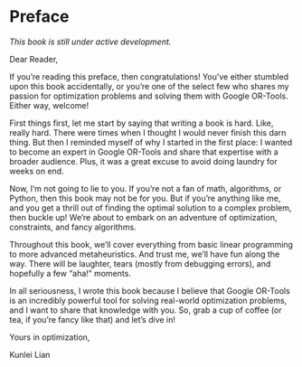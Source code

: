 # Preface {.unnumbered}

*This book is still under active development.*

Dear Reader,

If you're reading this preface, then congratulations! You've either stumbled upon this book accidentally, or you're one of the select few who shares my passion for optimization problems and solving them with Google OR-Tools. Either way, welcome!

First things first, let me start by saying that writing a book is hard. Like, really hard. There were times when I thought I would never finish this darn thing. But then I reminded myself of why I started in the first place: I wanted to become an expert in Google OR-Tools and share that expertise with a broader audience. Plus, it was a great excuse to avoid doing laundry for weeks on end.

Now, I'm not going to lie to you. If you're not a fan of math, algorithms, or Python, then this book may not be for you. But if you're anything like me, and you get a thrill out of finding the optimal solution to a complex problem, then buckle up! We're about to embark on an adventure of optimization, constraints, and fancy algorithms.

Throughout this book, we'll cover everything from basic linear programming to more advanced metaheuristics. And trust me, we'll have fun along the way. There will be laughter, tears (mostly from debugging errors), and hopefully a few "aha!" moments.

In all seriousness, I wrote this book because I believe that Google OR-Tools is an incredibly powerful tool for solving real-world optimization problems, and I want to share that knowledge with you. So, grab a cup of coffee (or tea, if you're fancy like that) and let's dive in!

Yours in optimization,

Kunlei Lian